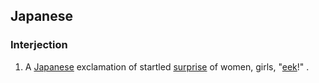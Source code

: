 ==Japanese==

===Interjection===

#A [[Japanese]] exclamation of startled [[surprise]] of women, girls, "[[eek]]!" .